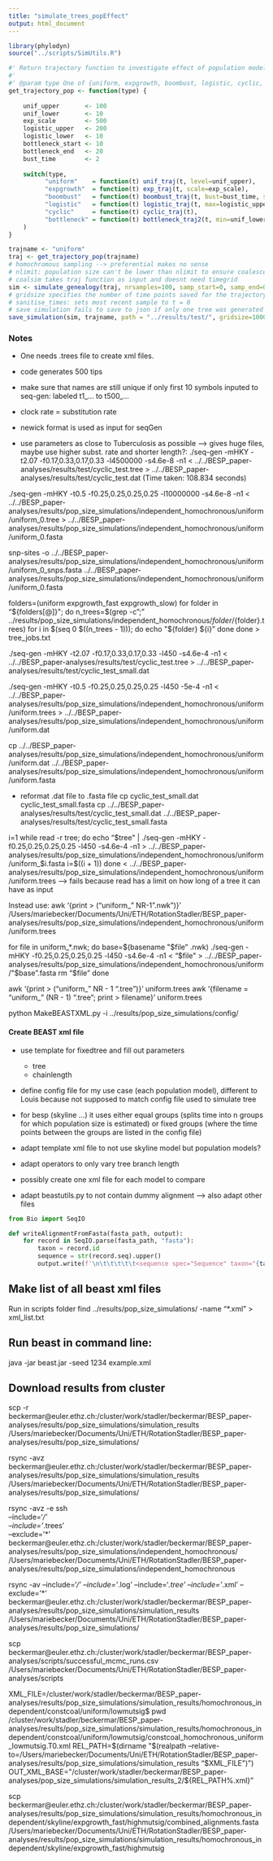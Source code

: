 ```yaml
---
title: "simulate_trees_popEffect"
output: html_document
---
```


```r
library(phylodyn)
source("../scripts/SimUtils.R")
```


```r
#' Return trajectory function to investigate effect of population models
#' 
#' @param type One of {uniform, expgrowth, boombust, logistic, cyclic, bottleneck}
get_trajectory_pop <- function(type) {
  
    unif_upper       <- 100
    unif_lower       <- 10
    exp_scale        <- 500
    logistic_upper   <- 200
    logistic_lower   <- 10
    bottleneck_start <- 10
    bottleneck_end   <- 20
    bust_time        <- 2
  
    switch(type, 
          "uniform"    = function(t) unif_traj(t, level=unif_upper),
          "expgrowth"  = function(t) exp_traj(t, scale=exp_scale),
          "boombust"   = function(t) boombust_traj(t, bust=bust_time, scale=exp_scale),
          "logistic"   = function(t) logistic_traj(t, max=logistic_upper),
          "cyclic"     = function(t) cyclic_traj(t),
          "bottleneck" = function(t) bottleneck_traj2(t, min=unif_lower, max=unif_upper, start=bottleneck_start, stop=bottleneck_end)
    )
}
```

```r
trajname <- "uniform"
traj <- get_trajectory_pop(trajname)
# homochromous sampling --> preferential makes no sense
# nlimit: population size can't be lower than nlimit to ensure coalescence assumption
# coalsim takes traj function as input and doesnt need timegrid
sim <- simulate_genealogy(traj, nrsamples=100, samp_start=0, samp_end=0, samp_type="independent", nlimit=10)
# gridsize specifies the number of time points saved for the trajectory (timefris)
# sanitise_times: sets most recent sample to t = 0
# save simulation fails to save to json if only one tree was generated --> either adapt saving function or run for more than 1 tree
save_simulation(sim, trajname, path = "../results/test/", gridsize=1000, sanitise_times=TRUE, RData=TRUE, csv=TRUE, newick=TRUE, json=FALSE)

```
### Notes
- One needs .trees file to create xml files.
- code generates 500 tips
- make sure that names are still unique if only first 10 symbols inputed to seq-gen: labeled t1_... to t500_...
- clock rate = substitution rate
- newick format is used as input for seqGen

- use parameters as close to Tuberculosis as possible --> gives huge files, maybe use higher subst. rate and shorter length?:
./seq-gen -mHKY -t2.07 -f0.17,0.33,0.17,0.33 -l4500000 -s4.6e-8 -n1 < ../../BESP_paper-analyses/results/test/cyclic_test.tree > ../../BESP_paper-analyses/results/test/cyclic_test.dat
(Time taken: 108.834 seconds)

./seq-gen -mHKY -t0.5 -f0.25,0.25,0.25,0.25 -l10000000 -s4.6e-8 -n1 < ../../BESP_paper-analyses/results/pop_size_simulations/independent_homochronous/uniform/uniform_0.tree > ../../BESP_paper-analyses/results/pop_size_simulations/independent_homochronous/uniform/uniform_0.fasta

snp-sites -o ../../BESP_paper-analyses/results/pop_size_simulations/independent_homochronous/uniform/uniform_0_snps.fasta ../../BESP_paper-analyses/results/pop_size_simulations/independent_homochronous/uniform/uniform_0.fasta

folders=(uniform expgrowth_fast expgrowth_slow)
for folder in "${folders[@]}"; do
  n_trees=$(grep -c ";" ../results/pop_size_simulations/independent_homochronous/${folder}/${folder}.trees)
  for i in $(seq 0 $((n_trees - 1))); do
    echo "${folder} ${i}"
  done
done > tree_jobs.txt


./seq-gen -mHKY -t2.07 -f0.17,0.33,0.17,0.33 -l450 -s4.6e-4 -n1 < ../../BESP_paper-analyses/results/test/cyclic_test.tree > ../../BESP_paper-analyses/results/test/cyclic_test_small.dat

./seq-gen -mHKY -t0.5 -f0.25,0.25,0.25,0.25 -l450 -5e-4 -n1 < ../../BESP_paper-analyses/results/pop_size_simulations/independent_homochronous/uniform/uniform.trees > ../../BESP_paper-analyses/results/pop_size_simulations/independent_homochronous/uniform/uniform.dat

cp ../../BESP_paper-analyses/results/pop_size_simulations/independent_homochronous/uniform/uniform.dat ../../BESP_paper-analyses/results/pop_size_simulations/independent_homochronous/uniform/uniform.fasta

- reformat .dat file to .fasta file
cp cyclic_test_small.dat cyclic_test_small.fasta
cp ../../BESP_paper-analyses/results/test/cyclic_test_small.dat ../../BESP_paper-analyses/results/test/cyclic_test_small.fasta


i=1
while read -r tree; do
    echo "$tree" | ./seq-gen -mHKY -f0.25,0.25,0.25,0.25 -l450 -s4.6e-4 -n1 > ../../BESP_paper-analyses/results/pop_size_simulations/independent_homochronous/uniform/uniform_$i.fasta
    i=$((i + 1))
done < ../../BESP_paper-analyses/results/pop_size_simulations/independent_homochronous/uniform/uniform.trees
--> fails because read has a limit on how long of a tree it can have as input

Instead use:
awk '{print > ("uniform_" NR-1".nwk")}' /Users/mariebecker/Documents/Uni/ETH/RotationStadler/BESP_paper-analyses/results/pop_size_simulations/independent_homochronous/uniform/uniform.trees

for file in uniform_*.nwk; do
    base=$(basename "$file" .nwk)
    ./seq-gen -mHKY -f0.25,0.25,0.25,0.25 -l450 -s4.6e-4 -n1 < "$file" > ../../BESP_paper-analyses/results/pop_size_simulations/independent_homochronous/uniform/"$base".fasta
    rm "$file"
done

awk '{print > ("uniform_" NR - 1 ".tree")}' uniform.trees
awk '{filename = "uniform_" (NR - 1) ".tree"; print > filename}' uniform.trees



python MakeBEASTXML.py -i ../results/pop_size_simulations/config/


#### Create BEAST xml file
- use template for fixedtree and fill out parameters
  - tree
  - chainlength
- define config file for my use case (each population model), different to Louis because not supposed to match config file used to simulate tree

- for besp (skyline ...) it uses either equal groups (splits time into n groups for which population size is estimated) or fixed groups (where the time points between the groups are listed in the config file)

- adapt template xml file to not use skyline model but population models?
- adapt operators to only vary tree branch length
- possibly create one xml file for each model to compare
- adapt beastutils.py to not contain dummy alignment --> also adapt other files
```python
from Bio import SeqIO

def writeAlignmentFromFasta(fasta_path, output):
    for record in SeqIO.parse(fasta_path, "fasta"):
        taxon = record.id
        sequence = str(record.seq).upper()
        output.write(f'\n\t\t\t\t\t<sequence spec="Sequence" taxon="{taxon}" value="{sequence}" />')
```

## Make list of all beast xml files
Run in scripts folder
find ../results/pop_size_simulations/ -name "*.xml" > xml_list.txt

## Run beast in command line:

java -jar beast.jar -seed 1234 example.xml

## Download results from cluster

scp -r beckermar@euler.ethz.ch:/cluster/work/stadler/beckermar/BESP_paper-analyses/results/pop_size_simulations/simulation_results /Users/mariebecker/Documents/Uni/ETH/RotationStadler/BESP_paper-analyses/results/pop_size_simulations/

rsync -avz beckermar@euler.ethz.ch:/cluster/work/stadler/beckermar/BESP_paper-analyses/results/pop_size_simulations/simulation_results /Users/mariebecker/Documents/Uni/ETH/RotationStadler/BESP_paper-analyses/results/pop_size_simulations/

rsync -avz -e ssh \
  --include='*/' \
  --include='*.trees' \
  --exclude='*' \
  beckermar@euler.ethz.ch:/cluster/work/stadler/beckermar/BESP_paper-analyses/results/pop_size_simulations/independent_homochronous/ \
  /Users/mariebecker/Documents/Uni/ETH/RotationStadler/BESP_paper-analyses/results/pop_size_simulations/independent_homochronous


rsync -av --include='*/' --include='*.log' --include='*.tree' --include='*.xml' --exclude='*' \
beckermar@euler.ethz.ch:/cluster/work/stadler/beckermar/BESP_paper-analyses/results/pop_size_simulations/simulation_results /Users/mariebecker/Documents/Uni/ETH/RotationStadler/BESP_paper-analyses/results/pop_size_simulations/

scp beckermar@euler.ethz.ch:/cluster/work/stadler/beckermar/BESP_paper-analyses/scripts/successful_mcmc_runs.csv /Users/mariebecker/Documents/Uni/ETH/RotationStadler/BESP_paper-analyses/scripts


XML_FILE=/cluster/work/stadler/beckermar/BESP_paper-analyses/results/pop_size_simulations/simulation_results/homochronous_independent/constcoal/uniform/lowmutsig$ pwd
/cluster/work/stadler/beckermar/BESP_paper-analyses/results/pop_size_simulations/simulation_results/homochronous_independent/constcoal/uniform/lowmutsig/constcoal_homochronous_uniform_lowmutsig.T0.xml
REL_PATH=$(dirname "$(realpath --relative-to=/Users/mariebecker/Documents/Uni/ETH/RotationStadler/BESP_paper-analyses/results/pop_size_simulations/simulation_results "$XML_FILE")")
OUT_XML_BASE="/cluster/work/stadler/beckermar/BESP_paper-analyses/pop_size_simulations/simulation_results_2/${REL_PATH%.xml}"

scp beckermar@euler.ethz.ch:/cluster/work/stadler/beckermar/BESP_paper-analyses/results/pop_size_simulations/simulation_results/homochronous_independent/skyline/expgrowth_fast/highmutsig/combined_alignments.fasta /Users/mariebecker/Documents/Uni/ETH/RotationStadler/BESP_paper-analyses/results/pop_size_simulations/simulation_results/homochronous_independent/skyline/expgrowth_fast/highmutsig

